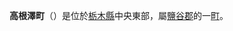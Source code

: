 {{日本町村|
自治體名=高根澤|
町村=町|
圖像=[[File:Hoshakuji_sta_west.jpg|240px]]|
圖像說明=[[寶積寺站|寶積寺站]]|
町村章=|
日文原名=高根沢町|
平假名=たかねざわまち|
羅馬字拼音=Takanezawa-machi|
都道府縣=栃木縣|
支廳=|
郡=鹽谷郡|
編號=09386-6|
面積=70.90|
邊界未定=|
人口=30,794|
統計時間=2007年8月1日|
自治體=[[宇都宮市|宇都宮市]]、[[櫻市|櫻市]]、[[那須烏山市|那須烏山市]]、[[市貝町|市貝町]]、[[芳賀町|芳賀町]]|
樹=|
花=|
鳥=|
其他象徵物=|
其他象徵=|
郵遞區號=329-1292|
所在地=鹽谷郡高根澤町石末2053|
電話號碼=28-675-8100|
外部連結=http://www.town.takanezawa.tochigi.jp/|
經度=|
緯度=|
地圖=|
注記=
}}
'''高根澤町'''（{{jpn|j=高根沢町|hg=たかねざわまち|rm=Takanezawa machi|f=y}}）是位於[[栃木縣|栃木縣]]中央東部，屬[[鹽谷郡|鹽谷郡]]的一[[市町村|町]]。

{{栃木縣}}{{Authority control}}